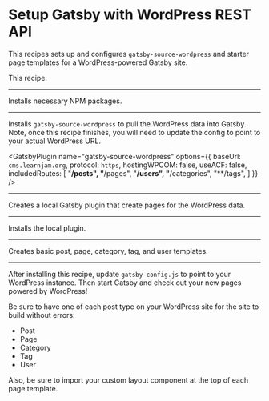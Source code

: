 # Setup Gatsby with WordPress REST API 

This recipes sets up and configures `gatsby-source-wordpress` and starter page templates for a WordPress-powered Gatsby site.

This recipe:

---

Installs necessary NPM packages.

<NPMPackage name="gatsby-source-wordpress" />

---

Installs `gatsby-source-wordpress` to pull the WordPress data into Gatsby. Note, once this recipe finishes, you will need to update the config to point to your actual WordPress URL.


<GatsbyPlugin name="gatsby-source-wordpress" options={{
  baseUrl: `cms.learnjam.org`,
  protocol: `https`,
  hostingWPCOM: false,
  useACF: false,
  includedRoutes: [
      "**/posts",
      "**/pages",
      "**/users",
      "**/categories",
      "**/tags",
  ]
}} />

---

Creates a local Gatsby plugin that create pages for the WordPress data.

<File
  path="./plugins/gatsby-plugin-wordpress/gatsby-node.js"
  content="https://raw.githubusercontent.com/crock/gatsby-recipe-headless-wordpress/master/gatsby-node.restapi.js"
/>

<File
  path="./plugins/gatsby-plugin-wordpress/package.json"
  content="https://gist.githubusercontent.com/crock/8e310872e9b3dd6753ee4d63f33a05f8/raw/d9b5df87d7eb1f72e3724f9ba1ba4799210dabad/package.json"
/>

---

Installs the local plugin.

<GatsbyPlugin name="gatsby-plugin-wordpress" />

---

Creates basic post, page, category, tag, and user templates.

<File
  path="src/templates/post.js"
  content="https://raw.githubusercontent.com/crock/gatsby-recipe-headless-wordpress/master/restapi-src/templates/post.js"
/>

<File
  path="src/templates/page.js"
  content="https://raw.githubusercontent.com/crock/gatsby-recipe-headless-wordpress/master/restapi-src/templates/page.js"
/>

<File
  path="src/templates/category.js"
  content="https://raw.githubusercontent.com/crock/gatsby-recipe-headless-wordpress/master/restapi-src/templates/category.js"
/>

<File
  path="src/templates/tag.js"
  content="https://raw.githubusercontent.com/crock/gatsby-recipe-headless-wordpress/master/restapi-src/templates/tag.js"
/>

<File
  path="src/templates/user.js"
  content="https://raw.githubusercontent.com/crock/gatsby-recipe-headless-wordpress/master/restapi-src/templates/user.js"
/>


---

After installing this recipe, update `gatsby-config.js` to point to your WordPress instance. Then start Gatsby and check out your new pages powered by WordPress!

Be sure to have one of each post type on your WordPress site for the site to build without errors: 
- Post
- Page
- Category
- Tag
- User

Also, be sure to import your custom layout component at the top of each page template.
